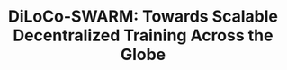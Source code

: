 ---
title: "DiLoCo-SWARM: Towards Scalable Decentralized Training Across the Globe"
published: 2025-02-17
lastEdited: 2025-02-17
links:
  - title: Report
    href: https://github.com/mikasenghaas/diloco-swarm/blob/master/report.pdf
  - title: Slides
    href: https://docs.google.com/presentation/d/1QVSvN9tnBtOj6ur6uI9QgId63T3R2TkK1fA7dqz8z00/edit?usp=sharing
  - title: GitHub
    href: https://github.com/mikasenghaas/diloco-swarm
  - title: W&B
    href: https://wandb.ai/mikasenghaas/diloco-swarm
authors:
  - firstName: Mika
    lastName: Senghaas
  - firstName: Martijn
    lastName: de Vos
  - firstName: Rishi 
    lastName: Sharma
  - firstName: Akash
    lastName: Dhasade
publish: true
---
